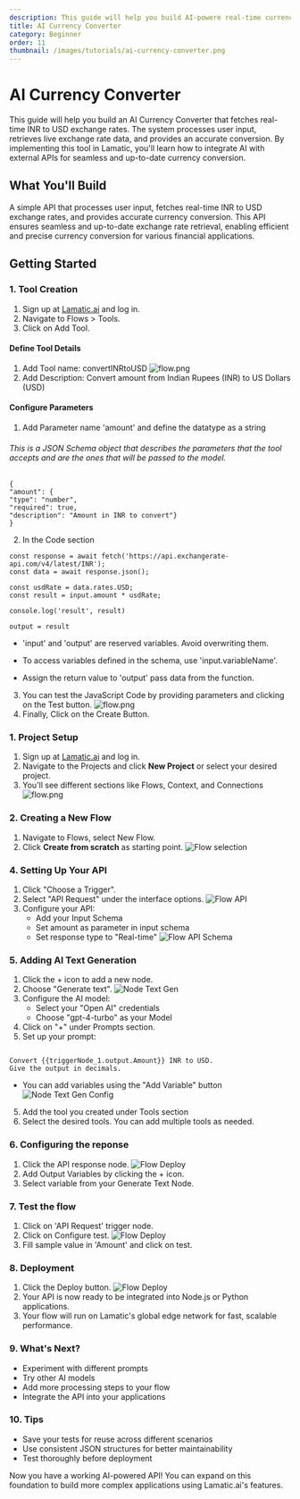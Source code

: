 ```yaml
---
description: This guide will help you build AI-powere real-time currency converter that fetches INR to USD exchange rates . You'll learn how to create and implement custom tools that enable AI models to interact with external functions and APIs.
title: AI Currency Converter
category: Beginner
order: 11
thumbnail: /images/tutorials/ai-currency-converter.png
---
```


# AI Currency Converter

This guide will help you build an AI Currency Converter that fetches real-time INR to USD exchange rates. The system processes user input, retrieves live exchange rate data, and provides an accurate conversion. By implementing this tool in Lamatic, you'll learn how to integrate AI with external APIs for seamless and up-to-date currency conversion.

## What You'll Build

A simple API that processes user input, fetches real-time INR to USD exchange rates, and provides accurate currency conversion. This API ensures seamless and up-to-date exchange rate retrieval, enabling efficient and precise currency conversion for various financial applications.

## Getting Started

### 1. Tool Creation

1. Sign up at [Lamatic.ai](https://lamatic.ai/) and log in.
2. Navigate to Flows > Tools.
3. Click on Add Tool.

#### Define Tool Details

1. Add Tool name: convertINRtoUSD
   ![flow.png](./img/ai-currency-converter/tools.png)
2. Add Description: Convert amount from Indian Rupees (INR) to US Dollars (USD)

#### Configure Parameters

1. Add Parameter name 'amount' and define the datatype as a string

###### This is a JSON Schema object that describes the parameters that the tool accepts and are the ones that will be passed to the model.

```
{
"amount": {
"type": "number",
"required": true,
"description": "Amount in INR to convert"}
}
```

2. In the Code section

```
const response = await fetch('https://api.exchangerate-api.com/v4/latest/INR');
const data = await response.json();

const usdRate = data.rates.USD;
const result = input.amount * usdRate;

console.log('result', result)

output = result
```

- 'input' and 'output' are reserved variables. Avoid overwriting them.

- To access variables defined in the schema, use 'input.variableName'.

- Assign the return value to 'output' pass data from the function.

3. You can test the JavaScript Code by providing parameters and clicking on the Test button.
   ![flow.png](./img/ai-currency-converter/tools-code.png)
4. Finally, Click on the Create Button.

### 1. Project Setup

1. Sign up at [Lamatic.ai](https://lamatic.ai/) and log in.
1. Navigate to the Projects and click **New Project** or select your desired project.
1. You'll see different sections like Flows, Context, and Connections
   ![flow.png](./img/ai-review-responder/flow.png)

### 2. Creating a New Flow

1. Navigate to Flows, select New Flow.
2. Click **Create from scratch** as starting point.
   ![Flow selection](./img/ai-review-responder/flow-start.png)

### 4. Setting Up Your API

1. Click "Choose a Trigger".
2. Select "API Request" under the interface options.
   ![Flow API](./img/ai-review-responder/flow-step2.png)
3. Configure your API:
   - Add your Input Schema
   - Set amount as parameter in input schema
   - Set response type to "Real-time"
     ![Flow API Schema](./img/ai-currency-converter/api-schema.png)

### 5. Adding AI Text Generation

1. Click the + icon to add a new node.
2. Choose "Generate text".
   ![Node Text Gen](./img/ai-currency-converter/text-gen-node1.png)
3. Configure the AI model:
   - Select your "Open AI" credentials
   - Choose "gpt-4-turbo" as your Model
4. Click on "+" under Prompts section.
5. Set up your prompt:


```

Convert {{triggerNode_1.output.Amount}} INR to USD.
Give the output in decimals.

```

- You can add variables using the "Add Variable" button
  ![Node Text Gen Config](./img/ai-currency-converter/text-gen-node2.png)

5. Add the tool you created under Tools section
6. Select the desired tools. You can add multiple tools as needed.

### 6. Configuring the reponse

1. Click the API response node.
   ![Flow Deploy](./img/ai-currency-converter/api-response-node.png)
2. Add Output Variables by clicking the + icon.
3. Select variable from your Generate Text Node.

### 7. Test the flow

1. Click on 'API Request' trigger node.
2. Click on Configure test.
   ![Flow Deploy](./img/ai-currency-converter/testing.png)
3. Fill sample value in 'Amount' and click on test.

### 8. Deployment

1. Click the Deploy button.
   ![Flow Deploy](./img/ai-review-responder/deploy.png)
2. Your API is now ready to be integrated into Node.js or Python applications.
3. Your flow will run on Lamatic's global edge network for fast, scalable performance.

### 9. What's Next?

- Experiment with different prompts
- Try other AI models
- Add more processing steps to your flow
- Integrate the API into your applications

### 10. Tips

- Save your tests for reuse across different scenarios
- Use consistent JSON structures for better maintainability
- Test thoroughly before deployment

Now you have a working AI-powered API! You can expand on this foundation to build more complex applications using Lamatic.ai's features.
